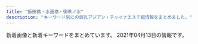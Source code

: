```yaml
---
title: "飯田橋・水道橋・御茶ノ水"
description: "キーワード別にの巨乳アジアン・チャイナエステ嬢情報をまとめました。"
---
```


新着画像と新着キーワードをまとめています。
2021年04月13日の情報です。

<DmmAffiliateIns />
<KeywordTable
  shops={
    [
    {
        "station": "JR\u6c34\u9053\u6a4b\u99c5\u897f\u53e3",
        "keywords": {},
        "img_links": [
            "https://suidobashi-mensesthe.com/images/main-sp.jpg",
            "https://suidobashi-mensesthe.com/images/qrcode.png",
            "https://suidobashi-mensesthe.com/room/2-s.jpg",
            "https://suidobashi-mensesthe.com/staff/1.jpg",
            "https://suidobashi-mensesthe.com/images/footer-r.png",
            "https://suidobashi-mensesthe.com/room/esthe1.jpg",
            "https://suidobashi-mensesthe.com/staff/2.jpg",
            "https://suidobashi-mensesthe.com/room/1-l.jpg",
            "https://suidobashi-mensesthe.com/images/header3.png",
            "https://suidobashi-mensesthe.com/images/main1.jpg",
            "https://suidobashi-mensesthe.com/staff/4.jpg",
            "https://suidobashi-mensesthe.com/room/3-l.jpg",
            "https://suidobashi-mensesthe.com/room/6-l.jpg",
            "https://suidobashi-mensesthe.com/button/blog.png",
            "https://suidobashi-mensesthe.com/images/prin-video2.jpg",
            "https://suidobashi-mensesthe.com/staff/midori-s3.jpg",
            "https://suidobashi-mensesthe.com/staff/yui-s3.jpg",
            "https://suidobashi-mensesthe.com/room/6-s.jpg",
            "https://suidobashi-mensesthe.com/images/footer-l.png",
            "https://suidobashi-mensesthe.com/staff/3.jpg",
            "https://suidobashi-mensesthe.com/staff/yui-l2.jpg",
            "https://suidobashi-mensesthe.com/room/5-l.jpg",
            "https://suidobashi-mensesthe.com/staff/yui-l3.jpg",
            "https://suidobashi-mensesthe.com/images/clear.png",
            "https://suidobashi-mensesthe.com/staff/midori-s2.jpg",
            "https://suidobashi-mensesthe.com/staff/yui-l1.jpg",
            "https://suidobashi-mensesthe.com/staff/0.jpg",
            "https://suidobashi-mensesthe.com/staff/midori-l3.jpg",
            "https://suidobashi-mensesthe.com/button/staff.png",
            "https://suidobashi-mensesthe.com/icon/google_plus.png",
            "https://suidobashi-mensesthe.com/room/esthe2.jpg",
            "https://suidobashi-mensesthe.com/images/covit19.jpg",
            "https://suidobashi-mensesthe.com/images/flower.png",
            "https://suidobashi-mensesthe.com/icon/facebook.png",
            "https://suidobashi-mensesthe.com/staff/midori-s1.jpg",
            "https://suidobashi-mensesthe.com/room/5-s.jpg",
            "https://suidobashi-mensesthe.com/icon/twitter.png",
            "https://suidobashi-mensesthe.com/staff/midori-l2.jpg",
            "https://suidobashi-mensesthe.com/button/home.png",
            "https://suidobashi-mensesthe.com/staff/midori-l1.jpg",
            "https://suidobashi-mensesthe.com/staff/5.jpg",
            "https://suidobashi-mensesthe.com/room/4-s.jpg",
            "https://suidobashi-mensesthe.com/room/2-l.jpg",
            "https://suidobashi-mensesthe.com/room/4-l.jpg",
            "https://suidobashi-mensesthe.com/room/3-s.jpg",
            "https://suidobashi-mensesthe.com/room/1-s.jpg",
            "https://suidobashi-mensesthe.com/icon/line.png",
            "https://suidobashi-mensesthe.com/staff/yui-s1.jpg",
            "https://suidobashi-mensesthe.com/room/esthe3.jpg",
            "https://suidobashi-mensesthe.com/staff/6.jpg",
            "https://suidobashi-mensesthe.com/staff/yui-s2.jpg"
        ],
        "name": "\u30d7\u30ea\u30f3",
        "url": "https://suidobashi-mensesthe.com/"
    },
    {
        "station": "\u795e\u4fdd\u753a\u99c5A7\u51fa\u53e3",
        "img_links": [
            "http://rapisu.tokyo/images/mobile.png",
            "http://rapisu.tokyo/images/zi_staff.png",
            "http://rapisu.tokyo/images/top.png",
            "http://rapisu.tokyo/images/r2.jpg",
            "http://rapisu.tokyo/images/end.png",
            "http://rapisu.tokyo/images/mika.jpg",
            "http://rapisu.tokyo/images/tiao.png",
            "http://rapisu.tokyo/images/flash.jpg",
            "http://rapisu.tokyo/images/meihui.jpg",
            "http://rapisu.tokyo/images/g0.jpg",
            "http://rapisu.tokyo/images/r1.jpg",
            "http://rapisu.tokyo/images/flash1.jpg",
            "http://rapisu.tokyo/images/r3.jpg"
        ],
        "url": "http://rapisu.tokyo/",
        "name": "\u30e9\u30d4\u30b9",
        "keywords": {
            "C": 7
        }
    },
    {
        "url": "https://raku-relax.tokyo/",
        "img_links": [
            "https://raku-relax.tokyo/wp-content/uploads/2020/01/897sarakura.jpg",
            "https://raku-relax.tokyo/wp-content/themes/este/img/top-img01.png",
            "https://raku-relax.tokyo/wp-content/uploads/2020/04/siuaytfsa.jpg",
            "https://raku-relax.tokyo/wp-content/themes/este/img/3.jpg",
            "https://raku-relax.tokyo/wp-content/uploads/2021/01/1211rakura.jpg",
            "https://raku-relax.tokyo/wp-content/themes/este/img/4.jpg",
            "https://raku-relax.tokyo/wp-content/uploads/2020/11/oiuarakura.jpg",
            "https://raku-relax.tokyo/wp-content/themes/este/img/tel_footer.png",
            "https://raku-relax.tokyo/wp-content/themes/este/img/1.jpg",
            "https://raku-relax.tokyo/wp-content/themes/este/img/2.jpg",
            "https://raku-relax.tokyo/wp-content/themes/este/img/tel03.png",
            "https://raku-relax.tokyo/wp-content/uploads/2020/10/28917rakura.jpg",
            "https://raku-relax.tokyo/wp-content/uploads/2021/04/98976890rakura.jpg",
            "https://raku-relax.tokyo/wp-content/uploads/2020/11/9897621rakura.jpg",
            "https://raku-relax.tokyo/wp-content/themes/este/img/top-img05.png",
            "https://raku-relax.tokyo/wp-content/themes/este/img/top-img02.png",
            "https://raku-relax.tokyo/wp-content/themes/este/img/tel_header.png",
            "https://raku-relax.tokyo/wp-content/uploads/2020/10/ertyurakura.jpg",
            "https://raku-relax.tokyo/wp-content/uploads/2018/12/4567rakura.jpg",
            "https://raku-relax.tokyo/wp-content/themes/este/img/top-img03.png",
            "https://raku-relax.tokyo/wp-content/uploads/2018/12/satfuygihoj.jpg",
            "https://raku-relax.tokyo/wp-content/uploads/2020/01/y45a121.jpg",
            "https://raku-relax.tokyo/wp-content/uploads/2020/04/1234sertdyf.jpg",
            "https://raku-relax.tokyo/wp-content/themes/este/img/tel02.png",
            "https://raku-relax.tokyo/wp-content/themes/este/img/top-img04.png",
            "https://raku-relax.tokyo/wp-content/themes/este/img/tel.png"
        ],
        "name": "\u697d\u697d",
        "station": "\u725b\u8fbc\u795e\u697d\u5742\u99c5A2\u51fa\u53e3",
        "keywords": {
            "E": 6,
            "D": 15,
            "C": 19
        }
    },
    {
        "url": "http://aromalucky.xyz/",
        "name": "\u30a2\u30ed\u30de\u30e9\u30c3\u30ad\u30fc",
        "keywords": {},
        "img_links": [
            "https://i2.wp.com/aromalucky.xyz/wp-content/uploads/2019/04/14.jpg",
            "https://i0.wp.com/aromalucky.xyz/wp-content/uploads/2019/05/02.png",
            "https://i0.wp.com/aromalucky.xyz/wp-content/uploads/2019/04/13.jpg",
            "https://i1.wp.com/aromalucky.xyz/wp-content/uploads/2019/10/20.jpg",
            "https://i0.wp.com/aromalucky.xyz/wp-content/uploads/2019/05/15.jpg",
            "https://i2.wp.com/aromalucky.xyz/wp-content/uploads/2019/04/12.jpg",
            "https://i2.wp.com/aromalucky.xyz/wp-content/uploads/2019/05/03.png",
            "https://i2.wp.com/aromalucky.xyz/wp-content/uploads/2017/12/08.jpg",
            "https://i2.wp.com/aromalucky.xyz/wp-content/uploads/2017/12/02.jpg",
            "https://i1.wp.com/aromalucky.xyz/wp-content/uploads/2017/12/04-1.jpg",
            "http://aromalucky.xyz/wp-content/uploads/2019/05/01_02.png",
            "https://i2.wp.com/aromalucky.xyz/wp-content/uploads/2020/09/21.jpg",
            "https://i2.wp.com/aromalucky.xyz/wp-content/uploads/2017/12/03-1.jpg",
            "https://i1.wp.com/aromalucky.xyz/wp-content/uploads/2019/05/16.jpg",
            "https://i0.wp.com/aromalucky.xyz/wp-content/uploads/2017/12/05-1.jpg"
        ],
        "station": "\u5c0f\u5ddd\u753a\u99c5B4"
    },
    {
        "keywords": {
            "87": 7,
            "C": 20,
            "84": 7,
            "86": 7,
            "D": 35,
            "85": 21
        },
        "img_links": [
            "http://yu.xyz.mn/images/ac6.jpg",
            "http://yu.xyz.mn/images/s_news.jpg",
            "http://yu.xyz.mn/images/mobile.jpg",
            "http://yu.xyz.mn/images/ac3.jpg",
            "http://yu.xyz.mn/images/s_staff.jpg",
            "http://yu.xyz.mn/images/room1.jpg",
            "http://yu.xyz.mn/photos/sites/91/2019/12/2019122702252691.jpg",
            "http://yu.xyz.mn/photos/sites/91/2020/02/2020022305370017.jpg",
            "http://yu.xyz.mn/images/ac1.jpg",
            "http://yu.xyz.mn/images/s_shedule.jpg",
            "http://yu.xyz.mn/images/ac4.jpg",
            "http://yu.xyz.mn/images/top.jpg",
            "http://yu.xyz.mn/images/room2.jpg",
            "http://yu.xyz.mn/photos/sites/91/2019/12/2019122901424384.jpg",
            "http://yu.xyz.mn/photos/sites/91/2020/04/2020040807282190.jpg",
            "http://yu.xyz.mn/images/ac5.jpg",
            "http://yu.xyz.mn/photos/sites/91/2021/01/2021012205451889.jpg",
            "http://yu.xyz.mn/photos/sites/91/2019/12/2019122702252767.jpg",
            "http://yu.xyz.mn/images/room4.jpg",
            "http://yu.xyz.mn/images/ac2.jpg",
            "http://yu.xyz.mn/images/room3.jpg"
        ],
        "url": "http://yu.xyz.mn/",
        "name": "\u60a0 \u3086\u3046",
        "station": "JR\u6c34\u9053\u6a4b\u99c5\u897f\u53e3"
    },
    {
        "url": "http://sln-relax.com/",
        "name": "Lime",
        "img_links": [
            "http://sln-relax.com/i/files/homeimg.jpg",
            "http://sln-relax.com/pic/topimg2.jpg",
            "http://sln-relax.com/scdl/staff/10041.jpg",
            "http://sln-relax.com/scdl/staff/10051.jpg",
            "http://sln-relax.com/img/ttl_rec.jpg",
            "http://sln-relax.com/pic/head.png",
            "http://sln-relax.com/scdl/staff/10061.jpg",
            "http://sln-relax.com/img/ttl_tnew.jpg",
            "http://sln-relax.com/scdl/staff/10021.jpg",
            "http://sln-relax.com/img/ttl_concept.jpg",
            "http://sln-relax.com/scdl/staff/10011.jpg",
            "http://sln-relax.com/i/files/girl01.jpg",
            "http://sln-relax.com/scdl/staff/10071.jpg",
            "http://sln-relax.com/i/files/girl02.jpg",
            "http://sln-relax.com/scdl/staff/10081.jpg",
            "http://sln-relax.com/pic/topimg3.jpg",
            "http://sln-relax.com/img/ttl_staff.png",
            "http://sln-relax.com/img/att.jpg",
            "http://sln-relax.com/pic/topimg1.jpg",
            "http://sln-relax.com/scdl/staff/10031.jpg",
            "http://sln-relax.com/img/ttl_mobile.jpg"
        ],
        "keywords": {
            "C": 17
        },
        "station": "JR\u6c34\u9053\u6a4b\u99c5\u897f\u53e3"
    },
    {
        "url": "http://jinbocho.xyz/",
        "name": "\u306f\u306a\u3073",
        "img_links": [
            "http://jinbocho.xyz/images/g7.jpg",
            "http://jinbocho.xyz/images/zi.png",
            "http://jinbocho.xyz/images/mobile.png",
            "http://jinbocho.xyz/images/a5.jpg",
            "http://jinbocho.xyz/images/yuki.jpg",
            "http://jinbocho.xyz/images/s_staff.png",
            "http://jinbocho.xyz/images/gr.jpg",
            "http://jinbocho.xyz/images/top1.jpg",
            "http://jinbocho.xyz/images/r6.jpg",
            "http://jinbocho.xyz/images/r3.jpg",
            "http://jinbocho.xyz/images/new-tit3.png",
            "http://jinbocho.xyz/images/g9.jpg",
            "http://jinbocho.xyz/images/g2.jpg",
            "http://jinbocho.xyz/images/r4.jpg",
            "http://jinbocho.xyz/images/g8.jpg",
            "http://jinbocho.xyz/images/face.png",
            "http://jinbocho.xyz/images/r5.jpg",
            "http://jinbocho.xyz/images/haru.jpg",
            "http://jinbocho.xyz/images/yuk.jpg",
            "http://jinbocho.xyz/images/left3.png",
            "http://jinbocho.xyz/images/g10.jpg",
            "http://jinbocho.xyz/images/new-tit.png",
            "http://jinbocho.xyz/images/r1.jpg",
            "http://jinbocho.xyz/images/a4.jpg",
            "http://jinbocho.xyz/images/a3.jpg",
            "http://jinbocho.xyz/images/miki.jpg",
            "http://jinbocho.xyz/images/gb01.png",
            "http://jinbocho.xyz/images/a2.jpg",
            "http://jinbocho.xyz/images/top2.jpg",
            "http://jinbocho.xyz/images/a1.jpg",
            "http://jinbocho.xyz/images/g1.jpg",
            "http://jinbocho.xyz/images/mika.jpg",
            "http://jinbocho.xyz/images/r2.jpg",
            "http://jinbocho.xyz/images/g0.jpg"
        ],
        "station": "\u795e\u4fdd\u753a\u99c5A5\u51fa\u53e3",
        "keywords": {}
    },
    {
        "keywords": {
            "85": 3,
            "86": 2,
            "D": 4,
            "C": 12
        },
        "img_links": [
            "http://yiluioszn.xyz/templets/default/style/images/s_pick.png",
            "http://yiluioszn.xyz/templets/default/style/images/girl-z1.jpg",
            "http://yiluioszn.xyz/uploads/210310/1-2103101A42J48.jpg",
            "http://yiluioszn.xyz/uploads/210310/1-2103101A442A7.jpg",
            "http://yiluioszn.xyz/templets/default/style/images/room4.jpg",
            "http://yiluioszn.xyz/uploads/210310/1-2103101A3543R.jpg",
            "http://yiluioszn.xyz/uploads/210310/1-2103101A92K03.jpg",
            "http://yiluioszn.xyz/templets/default/style/images/s_news.png",
            "http://yiluioszn.xyz/templets/default/style/images/s_staff.png",
            "http://yiluioszn.xyz/templets/default/style/images/room3.jpg",
            "http://yiluioszn.xyz/uploads/210325/1-2103251PU0136.jpg",
            "http://yiluioszn.xyz/templets/default/style/images/s_service.png",
            "http://yiluioszn.xyz/templets/default/style/images/room1.jpg",
            "http://yiluioszn.xyz/templets/default/style/images/room2.jpg",
            "http://yiluioszn.xyz/templets/default/style/images/girl-z2.jpg",
            "http://yiluioszn.xyz/templets/default/style/images/top.png",
            "http://yiluioszn.xyz/uploads/210303/1-210303160206320.jpg"
        ],
        "name": "\u307f\u3055\u304d",
        "station": "JR\u6c34\u9053\u6a4b\u99c5\u6771\u53e3",
        "url": "http://yiluioszn.xyz/"
    },
    {
        "station": "\u5c0f\u5ddd\u753a\u99c5B5\u51fa\u53e3",
        "url": "https://izumi-esthe.tokyo/",
        "keywords": {},
        "name": "\u7652\u3057\u306e\u6cc9",
        "img_links": []
    },
    {
        "img_links": [
            "http://venus.tyo.cm/photos/sites/40/2020/08/2020083109075883.jpeg",
            "http://venus.tyo.cm/photos/sites/40/2020/08/2020083109075848.jpeg",
            "http://venus.tyo.cm/photos/sites/40/2020/09/2020091012404045.jpeg",
            "http://venus.tyo.cm/images/top.png",
            "http://venus.tyo.cm/images/mainimg.jpg",
            "http://venus.tyo.cm/photos/sites/40/2020/08/2020083109075685.jpeg",
            "http://venus.tyo.cm/images/room4.jpg",
            "http://venus.tyo.cm/photos/sites/40/2020/08/2020083109075784.jpeg",
            "http://venus.tyo.cm/images/room2.jpg",
            "http://venus.tyo.cm/photos/sites/40/2020/08/2020083109075581.jpeg",
            "http://venus.tyo.cm/photos/sites/40/2020/08/2020083109075781.jpeg",
            "http://venus.tyo.cm/photos/sites/40/2020/09/2020090907201289.jpeg",
            "http://venus.tyo.cm/images/room5.jpg",
            "http://venus.tyo.cm/images/pagetop.png",
            "http://venus.tyo.cm/images/room1.jpg",
            "http://venus.tyo.cm/images/spmainimg.jpg",
            "http://venus.tyo.cm/photos/sites/40/2020/09/2020090907201348.jpeg",
            "http://venus.tyo.cm/photos/sites/40/2020/10/202010021052282.jpeg",
            "http://venus.tyo.cm/photos/sites/40/2020/08/2020083109075912.jpeg",
            "http://venus.tyo.cm/images/room3.jpg",
            "http://venus.tyo.cm/images/room6.jpg"
        ],
        "keywords": {
            "F": 6,
            "E": 4,
            "85": 6,
            "D": 18,
            "83": 8,
            "89": 6,
            "84": 4,
            "88": 4
        },
        "station": "JR\u6c34\u9053\u6a4b\u99c5\u6771\u53e3",
        "name": "\u30d3\u30fc\u30ca\u30b9",
        "url": "http://venus.tyo.cm/"
    },
    {
        "station": "\u795e\u4fdd\u753a\u99c5A1\u51fa\u53e3",
        "img_links": [],
        "name": "\u30ad\u30e9\u30e9",
        "keywords": {},
        "url": "https://kira.uouono.com/"
    }
]
}
/>
<DmmAffiliateScript />
